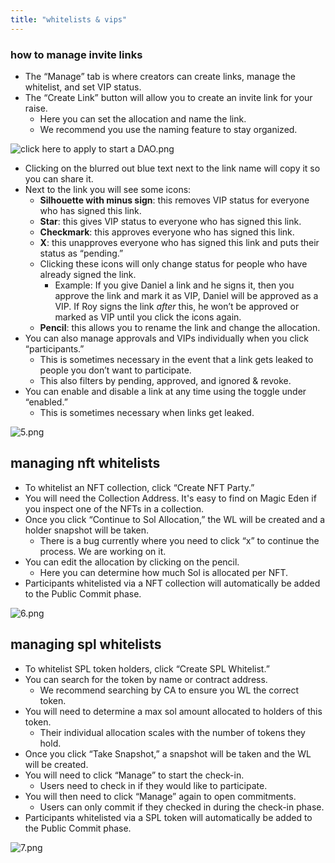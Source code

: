 ```yaml
---
title: "whitelists & vips"
---
```


### **how to manage invite links**

- The “Manage” tab is where creators can create links, manage the whitelist, and set VIP status. 
- The “Create Link” button will allow you to create an invite link for your raise. 
  - Here you can set the allocation and name the link.
  - We recommend you use the naming feature to stay organized.

![click here to apply to start a DAO.png](/images/clickheretoapplytostartaDAO.png)

- Clicking on the blurred out blue text next to the link name will copy it so you can share it.
- Next to the link you will see some icons: 
  - **Silhouette with minus sign**: this removes VIP status for everyone who has signed this link.
  - **Star**: this gives VIP status to everyone who has signed this link.
  - **Checkmark**: this approves everyone who has signed this link.
  - **X**: this unapproves everyone who has signed this link and puts their status as “pending.”
  - Clicking these icons will only change status for people who have already signed the link. 
    - Example: If you give Daniel a link and he signs it, then you approve the link and mark it as VIP, Daniel will be approved as a VIP. If Roy signs the link _after_ this, he won’t be approved or marked as VIP until you click the icons again. 
  - **Pencil**: this allows you to rename the link and change the allocation.
- You can also manage approvals and VIPs individually when you click “participants.” 
  - This is sometimes necessary in the event that a link gets leaked to people you don’t want to participate.
  - This also filters by pending, approved, and ignored & revoke.
- You can enable and disable a link at any time using the toggle under “enabled.” 
  - This is sometimes necessary when links get leaked.

![5.png](/images/5.png)

## **managing nft whitelists**

- To whitelist an NFT collection, click “Create NFT Party.”
- You will need the Collection Address. It's easy to find on Magic Eden if you inspect one of the NFTs in a collection.
- Once you click “Continue to Sol Allocation,” the WL will be created and a holder snapshot will be taken.
  - There is a bug currently where you need to click “x” to continue the process. We are working on it. 
- You can edit the allocation by clicking on the pencil.
  - Here you can determine how much Sol is allocated per NFT.
- Participants whitelisted via a NFT collection will automatically be added to the Public Commit phase.

![6.png](/images/6.png)

## **managing spl whitelists**

- To whitelist SPL token holders, click “Create SPL Whitelist.”
- You can search for the token by name or contract address. 
  - We recommend searching by CA to ensure you WL the correct token.
- You will need to determine a max sol amount allocated to holders of this token. 
  - Their individual allocation scales with the number of tokens they hold.
- Once you click “Take Snapshot,” a snapshot will be taken and the WL will be created.
- You will need to click “Manage” to start the check-in. 
  - Users need to check in if they would like to participate. 
- You will then need to click “Manage” again to open commitments. 
  - Users can only commit if they checked in during the check-in phase.
- Participants whitelisted via a SPL token will automatically be added to the Public Commit phase.

![7.png](/images/7.png)